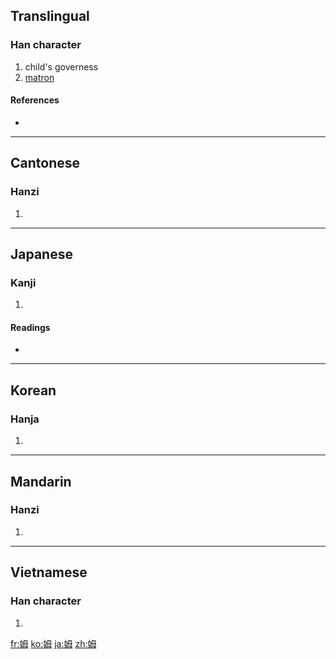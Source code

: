 ==Translingual==

===Han character===
{{Han char|rn=38|rad=女|as=05|sn=8|four=4745<sub>0</sub>|canj=女田卜戈 (VWYI)}}

# child's governess
# [[matron]]

====References====
* {{Han ref|kx=0258.090|dkj=06159|dj=0523.150|hdz=21041.130|uh=59C6|ud=22982|bh=A969|bd=43369}}

----

==Cantonese==

===Hanzi===
{{yue-hanzi|jyut=|y=mou5}}

# {{defn|Cantonese|sort=女05}}

----

==Japanese==

===Kanji===
{{ja-kanji|grade=uc|rs=女05}}

# {{defn|Japanese|sort=女05}}

====Readings====
* {{ja-readings|on=[[ぼ]] (bo), [[も]] (mo)|kun=[[かしずき]] (kashizuki), [[うば]] (uba)}}

----

==Korean==

===Hanja===
{{ko-hanja|hangeul=모|rv=mo|mr=mo}}

# {{defn|Korean|sort=女05}}

----

==Mandarin==

===Hanzi===
{{cmn-hanzi|pin=[[mǔ]] ([[mu3]])|wg=mu<sup>3</sup>}}

# {{defn|Mandarin|sort=女05}}

----

==Vietnamese==

===Han character===
{{vi-hantu|[[mỗ]], [[mẫu]]|rs=女05}}

# {{defn|Vietnamese|sort=女05}}

[[fr:姆]]
[[ko:姆]]
[[ja:姆]]
[[zh:姆]]